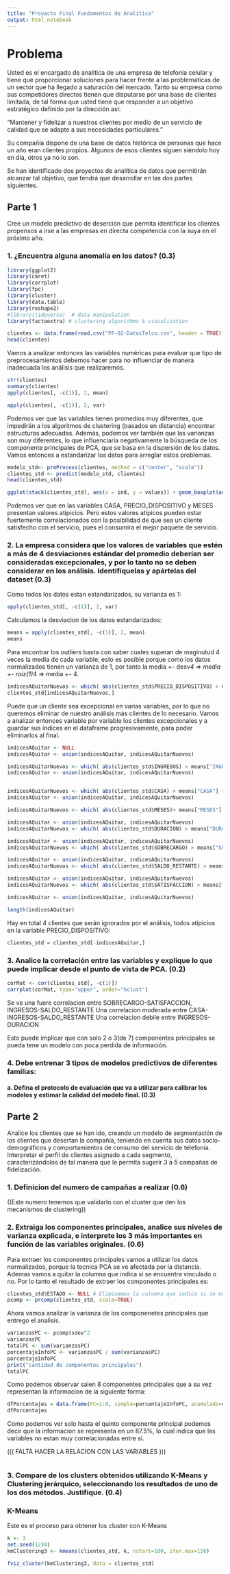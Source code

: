 ```yaml
---
title: "Proyecto Final Fundamentos de Analítica"
output: html_notebook
---
```


# Problema

Usted es el encargado de analítica de una empresa de telefonía celular y tiene que proporcionar soluciones para hacer frente a las problemáticas de un sector que ha llegado a saturación del mercado. Tanto su empresa como sus competidores directos tienen que disputarse por una base de clientes limitada, de tal forma que usted tiene que responder a un objetivo estratégico definido por la dirección así: 

“Mantener y fidelizar a nuestros clientes por medio de un servicio de calidad que se adapte a sus necesidades particulares.”

Su compañía dispone de una base de datos histórica de personas que hace un año eran clientes propios. Algunos de esos clientes siguen siéndolo hoy en día, otros ya no lo son.

Se han identificado dos proyectos de analítica de datos que permitirán alcanzar tal objetivo, que tendrá que desarrollar en las dos partes siguientes. 


## Parte 1

Cree un modelo predictivo de deserción que permita identificar los clientes propensos a irse a las empresas en directa competencia con la suya en el próximo año.

### 1. ¿Encuentra alguna anomalía en los datos? (0.3)



```r
library(ggplot2)
library(caret)
library(corrplot)
library(fpc)
library(cluster)
library(data.table)
library(reshape2)
#library(tidyverse)  # data manipulation
library(factoextra) # clustering algorithms & visualization
```

```r
clientes <- data.frame(read.csv("PF-02-DatosTelco.csv", header = TRUE))
head(clientes)
```

Vamos a analizar entonces las variables numéricas para evaluar que tipo de preprocesamientos debemos hacer para no influenciar de manera inadecuada los análisis que realizaremos.
```r
str(clientes)
summary(clientes)
apply(clientes[, -c(1)], 2, mean)

apply(clientes[, -c(1)], 2, var)
```

Podemos ver que las variables tienen promedios muy diferentes, que impedirán a los algoritmos de clustering (basados en distancia)
encontrar estructuras adecuadas. Además, podemos ver también que las varianzas son muy diferentes, lo que influenciaría negativamente la búsqueda de los componente principales de PCA, que se basa en la dispersión de los datos. Vamos entonces a estandarizar los datos para arreglar estos problemas.

```r
modelo_std<- preProcess(clientes, method = c("center", "scale"))
clientes_std <- predict(modelo_std, clientes)
head(clientes_std)
```


```r
ggplot(stack(clientes_std), aes(x = ind, y = values)) + geom_boxplot(aes(fill=ind))

```
Podemos ver que en las variables CASA, PRECIO_DISPOSITIVO y MESES presentan valores atipicios. Pero estos valores atipicos pueden estar fuertemente correlacionados con la posibilidad de que sea un cliente satisfecho con el servicio, pues el consumira el mejor paquete de servicio.

### 2. La empresa considera que los valores de variables que estén a más de 4 desviaciones estándar del promedio deberían ser consideradas excepcionales, y por lo tanto no se deben considerar en los análisis. Identifíquelas y apártelas del dataset (0.3)


Como todos los datos estan estandarizados, su varianza es 1:

```r
apply(clientes_std[, -c(1)], 2, var)
```

Calculamos la desviacion de los datos estandarizados:
```r
means = apply(clientes_std[, -c(1)], 2, mean)
means
```

Para encontrar los outliers basta con saber cuales superan de maginutud 4 veces la media de cada variable, esto es posible porque como los datos normalizados tienen un varianza de 1, por tanto la media +- desv*4 => media +- raiz(1)*4 => media +- 4. 

```r
indicesAQuitarNuevos <- which( abs(clientes_std$PRECIO_DISPOSITIVO) > means["PRECIO_DISPOSITIVO"] + 4)
clientes_std[indicesAQuitarNuevos,]
```

Puede que un cliente sea excepcional en varias variables, por lo que no queremos eliminar de nuestro análisis más clientes de lo necesario. Vamos a analizar entonces variable por variable los clientes excepcionales y a guardar sus índices en el dataframe progresivamente, para poder eliminarlos al final.


```r
indicesAQuitar <- NULL 
indicesAQuitar <- union(indicesAQuitar, indicesAQuitarNuevos)

indicesAQuitarNuevos <- which( abs(clientes_std$INGRESOS) > means["INGRESOS"] + 4)
indicesAQuitar <- union(indicesAQuitar, indicesAQuitarNuevos)


indicesAQuitarNuevos <- which( abs(clientes_std$CASA) > means["CASA"] + 4)
indicesAQuitar <- union(indicesAQuitar, indicesAQuitarNuevos)

indicesAQuitarNuevos <- which( abs(clientes_std$MESES)> means["MESES"] + 4)

indicesAQuitar <- union(indicesAQuitar, indicesAQuitarNuevos)
indicesAQuitarNuevos <- which( abs(clientes_std$DURACION) > means["DURACION"] + 4)

indicesAQuitar <- union(indicesAQuitar, indicesAQuitarNuevos)
indicesAQuitarNuevos <- which( abs(clientes_std$SOBRECARGO) > means["SOBRECARGO"] + 4)

indicesAQuitar <- union(indicesAQuitar, indicesAQuitarNuevos)
indicesAQuitarNuevos <- which( abs(clientes_std$SALDO_RESTANTE) > means["SALDO_RESTANTE"] + 4)

indicesAQuitar <- union(indicesAQuitar, indicesAQuitarNuevos)
indicesAQuitarNuevos <- which( abs(clientes_std$SATISFACCION) > means["SATISFACCION"] + 4)

indicesAQuitar <- union(indicesAQuitar, indicesAQuitarNuevos)

length(indicesAQuitar)
```

Hay en total 4 clientes que serán ignorados por el análisis, todos atipicios en la variable PRECIO_DISPOSITIVO:
```r
clientes_std = clientes_std[-indicesAQuitar,]
```


### 3. Analice la correlación entre las variables y explique lo que puede implicar desde el punto de vista de PCA. (0.2)


```r
corMat <- cor(clientes_std[, -c(1)])
corrplot(corMat, type="upper", order="hclust")

```

Se ve una fuere correlacion entre SOBRECARGO-SATISFACCION, INGRESOS-SALDO_RESTANTE
Una correlacion moderada entre CASA-INGRESOS-SALDO_RESTANTE
Una correlacion debile entre INGRESOS-DURACION

Esto puede implicar que con solo 2 o 3(de 7)
componentes principales se pueda tene un modelo con poca perdida de información.

### 4. Debe entrenar 3 tipos de modelos predictivos de diferentes familias:

#### a. Defina el protocolo de evaluación que va a utilizar para calibrar los modelos y estimar la calidad del modelo final. (0.3)

## Parte 2

Analice los clientes que se han ido, creando un modelo de segmentación de los clientes que desertan la compañía, teniendo en cuenta sus datos socio-demográficos y comportamientos de consumo del servicio de telefonía. Interpretar el perfil de clientes asignado a cada segmento, caracterizándolos de tal manera que le permita sugerir 3 a 5 campañas de fidelización.

### 1. Definicion del numero de campañas a realizar (0.6)

((Este numero tenemos que validarlo con el cluster que den los mecanismos de clustering))

### 2. Extraiga los componentes principales, analice sus niveles de varianza explicada, e interprete los 3 más importantes en función de las variables originales. (0.6)

Para extraer los componentes principales vamos a utilizar los datos normalizados, porque la tecnica PCA se ve afectada por la distancia. Ademas vamos a quitar la columna que indica si se encuentra vinculado o no. Por lo tanto el resultado de extraer los componentes principales es:

```r
clientes_std$ESTADO <- NULL # Eliminamos la columna que indica si se encuentra vinculado o no
pcomp <- prcomp(clientes_std, scale=TRUE)
```

Ahora vamoa analizar la varianza de los componenetes principales que entrego el analisis.
```r
varianzasPC <- pcomp$sdev^2
varianzasPC
totalPC <- sum(varianzasPC)
porcentajeInfoPC <- varianzasPC / sum(varianzasPC)
porcentajeInfoPC
print("cantidad de componentes principales")
totalPC
```
Como podemos observar salen 8 componentes principales que a su vez representan la informacion de la siguiente forma:

```r
dfPorcentajes = data.frame(PC=1:8, simple=porcentajeInfoPC, acumulado=cumsum(porcentajeInfoPC))
dfPorcentajes
```

Como podemos ver solo hasta el quinto componente principal podemos decir que la informacion se representa en un 87.5%, lo cual indica que las variables no estan muy correlacionadas entre si. 

((( FALTA HACER LA RELACION CON LAS VARIABLES )))
```r

```

### 3. Compare de los clusters obtenidos utilizando K-Means y Clustering jerárquico, seleccionando los resultados de uno de los dos métodos. Justifique. (0.4)

### K-Means

Este es el proceso para obtener los cluster con K-Means

```r
k <- 3
set.seed(1234)
kmClustering3 <- kmeans(clientes_std, k, nstart=100, iter.max=150)
```


```r
fviz_cluster(kmClustering3, data = clientes_std)
```





